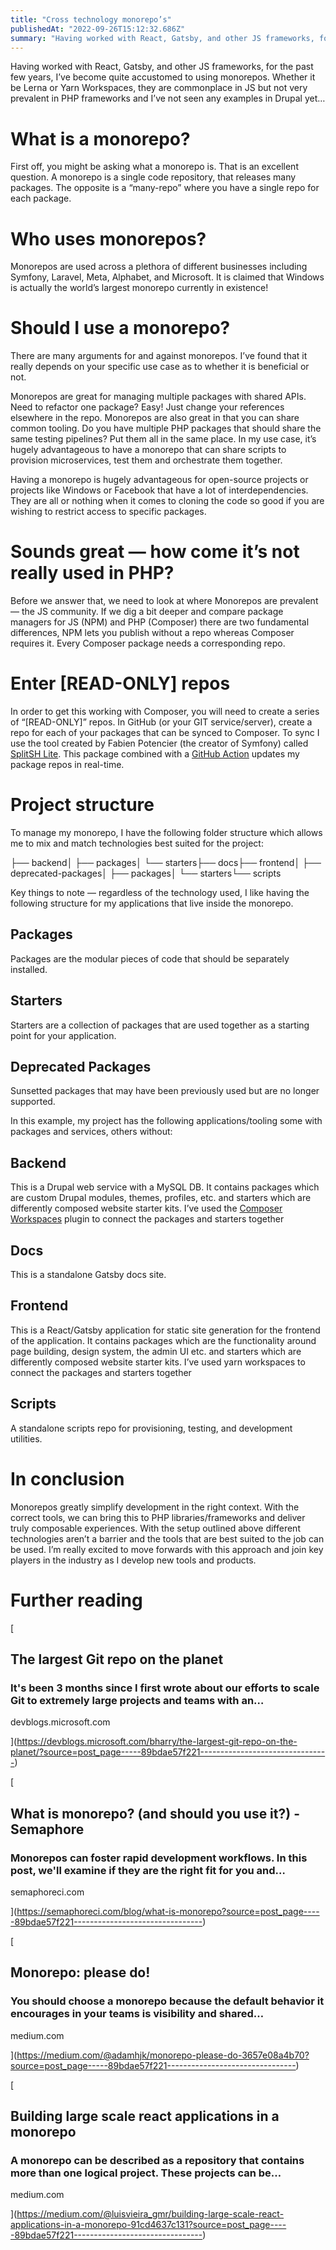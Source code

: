 ```yaml
---
title: "Cross technology monorepo’s"
publishedAt: "2022-09-26T15:12:32.686Z"
summary: "Having worked with React, Gatsby, and other JS frameworks, for the past few years, I’ve become quite accustomed to using monorepos. Whether it be Lerna or Yarn Workspaces, they are commonplace in JS…"
---
```


Having worked with React, Gatsby, and other JS frameworks, for the past few years, I’ve become quite accustomed to using monorepos. Whether it be Lerna or Yarn Workspaces, they are commonplace in JS but not very prevalent in PHP frameworks and I’ve not seen any examples in Drupal yet…

# What is a monorepo?

First off, you might be asking what a monorepo is. That is an excellent question. A monorepo is a single code repository, that releases many packages. The opposite is a “many-repo” where you have a single repo for each package.

# Who uses monorepos?

Monorepos are used across a plethora of different businesses including Symfony, Laravel, Meta, Alphabet, and Microsoft. It is claimed that Windows is actually the world’s largest monorepo currently in existence!

# Should I use a monorepo?

There are many arguments for and against monorepos. I’ve found that it really depends on your specific use case as to whether it is beneficial or not.

Monorepos are great for managing multiple packages with shared APIs. Need to refactor one package? Easy! Just change your references elsewhere in the repo. Monorepos are also great in that you can share common tooling. Do you have multiple PHP packages that should share the same testing pipelines? Put them all in the same place. In my use case, it’s hugely advantageous to have a monorepo that can share scripts to provision microservices, test them and orchestrate them together.

Having a monorepo is hugely advantageous for open-source projects or projects like Windows or Facebook that have a lot of interdependencies. They are all or nothing when it comes to cloning the code so good if you are wishing to restrict access to specific packages.

# Sounds great — how come it’s not really used in PHP?

Before we answer that, we need to look at where Monorepos are prevalent — the JS community. If we dig a bit deeper and compare package managers for JS (NPM) and PHP (Composer) there are two fundamental differences, NPM lets you publish without a repo whereas Composer requires it. Every Composer package needs a corresponding repo.

# Enter \[READ-ONLY\] repos

In order to get this working with Composer, you will need to create a series of “\[READ-ONLY\]” repos. In GitHub (or your GIT service/server), create a repo for each of your packages that can be synced to Composer. To sync I use the tool created by Fabien Potencier (the creator of Symfony) called [SplitSH Lite](https://github.com/splitsh/lite). This package combined with a [GitHub Action](https://github.com/acrobat/subtree-splitter) updates my package repos in real-time.

# Project structure

To manage my monorepo, I have the following folder structure which allows me to mix and match technologies best suited for the project:

├── backend│ ├── packages│ └── starters├── docs├── frontend│ ├── deprecated-packages│ ├── packages│ └── starters└── scripts

Key things to note — regardless of the technology used, I like having the following structure for my applications that live inside the monorepo.

## Packages

Packages are the modular pieces of code that should be separately installed.

## Starters

Starters are a collection of packages that are used together as a starting point for your application.

## Deprecated Packages

Sunsetted packages that may have been previously used but are no longer supported.

In this example, my project has the following applications/tooling some with packages and services, others without:

## Backend

This is a Drupal web service with a MySQL DB. It contains packages which are custom Drupal modules, themes, profiles, etc. and starters which are differently composed website starter kits. I’ve used the [Composer Workspaces](https://github.com/tmdk/composer-workspaces-plugin) plugin to connect the packages and starters together

## Docs

This is a standalone Gatsby docs site.

## Frontend

This is a React/Gatsby application for static site generation for the frontend of the application. It contains packages which are the functionality around page building, design system, the admin UI etc. and starters which are differently composed website starter kits. I’ve used yarn workspaces to connect the packages and starters together

## Scripts

A standalone scripts repo for provisioning, testing, and development utilities.

# In conclusion

Monorepos greatly simplify development in the right context. With the correct tools, we can bring this to PHP libraries/frameworks and deliver truly composable experiences. With the setup outlined above different technologies aren’t a barrier and the tools that are best suited to the job can be used. I’m really excited to move forwards with this approach and join key players in the industry as I develop new tools and products.

# Further reading

[

## The largest Git repo on the planet

### It's been 3 months since I first wrote about our efforts to scale Git to extremely large projects and teams with an…

devblogs.microsoft.com

](https://devblogs.microsoft.com/bharry/the-largest-git-repo-on-the-planet/?source=post_page-----89bdae57f221--------------------------------)

[

## What is monorepo? (and should you use it?) - Semaphore

### Monorepos can foster rapid development workflows. In this post, we'll examine if they are the right fit for you and…

semaphoreci.com

](https://semaphoreci.com/blog/what-is-monorepo?source=post_page-----89bdae57f221--------------------------------)

[

## Monorepo: please do!

### You should choose a monorepo because the default behavior it encourages in your teams is visibility and shared…

medium.com

](https://medium.com/@adamhjk/monorepo-please-do-3657e08a4b70?source=post_page-----89bdae57f221--------------------------------)

[

## Building large scale react applications in a monorepo

### A monorepo can be described as a repository that contains more than one logical project. These projects can be…

medium.com

](https://medium.com/@luisvieira_gmr/building-large-scale-react-applications-in-a-monorepo-91cd4637c131?source=post_page-----89bdae57f221--------------------------------)
